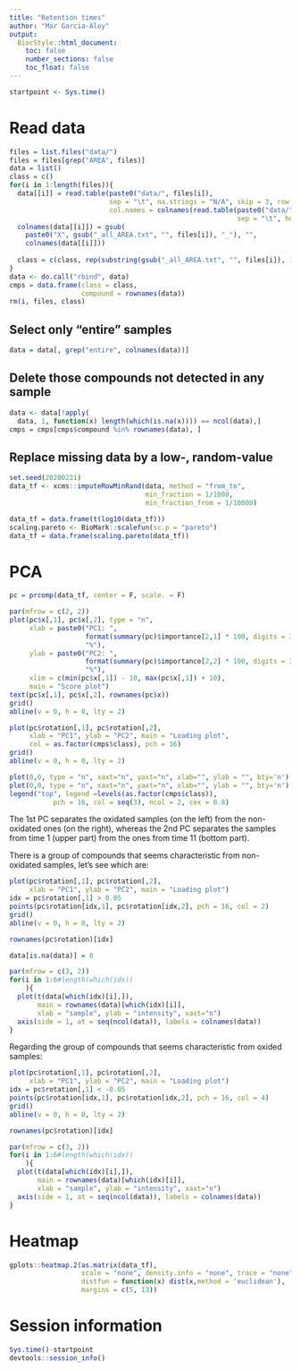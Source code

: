 ```yaml
---
title: "Retention times"
author: "Mar Garcia-Aloy"
output: 
  BiocStyle::html_document:
    toc: false
    number_sections: false
    toc_float: false
---
```


```r
startpoint <- Sys.time()
```

# Read data

```r
files = list.files("data/")
files = files[grep("AREA", files)]
data = list()
class = c()
for(i in 1:length(files)){
  data[[i]] = read.table(paste0("data/", files[i]), 
                         sep = "\t", na.strings = "N/A", skip = 3, row.names = 1, 
                         col.names = colnames(read.table(paste0("data/", files[i]),
                                                         sep = "\t", header = T)))
  colnames(data[[i]]) = gsub(
    paste0("X", gsub("_all_AREA.txt", "", files[i]), "_"), "", 
    colnames(data[[i]]))
  
  class = c(class, rep(substring(gsub("_all_AREA.txt", "", files[i]), 10), nrow(data[[i]])))
}
data <- do.call("rbind", data)
cmps = data.frame(class = class,
                  compound = rownames(data))
rm(i, files, class)
```


## Select only "entire" samples

```r
data = data[, grep("entire", colnames(data))]
```

## Delete those compounds not detected in any sample

```r
data <- data[!apply(
  data, 1, function(x) length(which(is.na(x)))) == ncol(data),]
cmps = cmps[cmps$compound %in% rownames(data), ]
```


## Replace missing data by a low-, random-value

```r
set.seed(20200221)
data_tf <- xcms::imputeRowMinRand(data, method = "from_to",
                                  min_fraction = 1/1000,
                                  min_fraction_from = 1/10000)

data_tf = data.frame(t(log10(data_tf)))
scaling.pareto <- BioMark::scalefun(sc.p = "pareto")
data_tf = data.frame(scaling.pareto(data_tf))
```


# PCA

```r
pc = prcomp(data_tf, center = F, scale. = F)

par(mfrow = c(2, 2))
plot(pc$x[,1], pc$x[,2], type = "n",
     xlab = paste0("PC1: ",
                   format(summary(pc)$importance[2,1] * 100, digits = 3), 
                   "%"),
     ylab = paste0("PC2: ",
                   format(summary(pc)$importance[2,2] * 100, digits = 3), 
                   "%"),
     xlim = c(min(pc$x[,1]) - 10, max(pc$x[,1]) + 10),
     main = "Score plot")
text(pc$x[,1], pc$x[,2], rownames(pc$x))
grid()
abline(v = 0, h = 0, lty = 2)

plot(pc$rotation[,1], pc$rotation[,2],
     xlab = "PC1", ylab = "PC2", main = "Loading plot", 
     col = as.factor(cmps$class), pch = 16)
grid()
abline(v = 0, h = 0, lty = 2)

plot(0,0, type = "n", xaxt="n", yaxt="n", xlab="", ylab = "", bty='n')
plot(0,0, type = "n", xaxt="n", yaxt="n", xlab="", ylab = "", bty='n')
legend("top", legend =levels(as.factor(cmps$class)), 
           pch = 16, col = seq(3), ncol = 2, cex = 0.8)
```

The 1st PC separates the oxidated samples (on the left) from the non-oxidated ones (on the right),
whereas the 2nd PC separates the samples from time 1 (upper part) from the ones from time 11 (bottom part).  

There is a group of compounds that seems characteristic from non-oxidated samples, let's see which are:

```r
plot(pc$rotation[,1], pc$rotation[,2],
     xlab = "PC1", ylab = "PC2", main = "Loading plot")
idx = pc$rotation[,1] > 0.05
points(pc$rotation[idx,1], pc$rotation[idx,2], pch = 16, col = 2)
grid()
abline(v = 0, h = 0, lty = 2)

rownames(pc$rotation)[idx]

data[is.na(data)] = 0
```


```r
par(mfrow = c(3, 2))
for(i in 1:6#length(which(idx))
    ){
  plot(t(data[which(idx)[i],]), 
       main = rownames(data)[which(idx)[i]],
       xlab = "sample", ylab = "intensity", xaxt="n")
  axis(side = 1, at = seq(ncol(data)), labels = colnames(data))
}
```

Regarding the group of compounds that seems characteristic from oxided samples:


```r
plot(pc$rotation[,1], pc$rotation[,2],
     xlab = "PC1", ylab = "PC2", main = "Loading plot")
idx = pc$rotation[,1] < -0.05
points(pc$rotation[idx,1], pc$rotation[idx,2], pch = 16, col = 4)
grid()
abline(v = 0, h = 0, lty = 2)

rownames(pc$rotation)[idx]
```


```r
par(mfrow = c(3, 2))
for(i in 1:6#length(which(idx))
    ){
  plot(t(data[which(idx)[i],]), 
       main = rownames(data)[which(idx)[i]],
       xlab = "sample", ylab = "intensity", xaxt="n")
  axis(side = 1, at = seq(ncol(data)), labels = colnames(data))
}
```


# Heatmap

```r
gplots::heatmap.2(as.matrix(data_tf), 
                  scale = "none", density.info = "none", trace = "none", 
                  distfun = function(x) dist(x,method = 'euclidean'),
                  margins = c(5, 13))
```


# Session information

```r
Sys.time()-startpoint
devtools::session_info()
```

